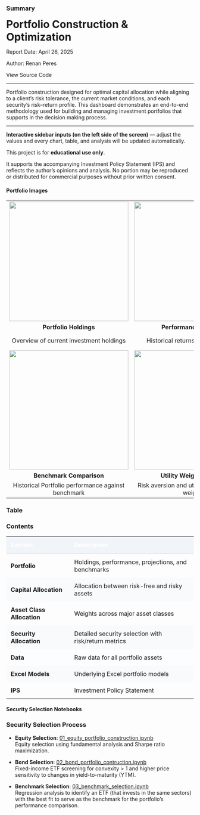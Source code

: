 <!-- # Home  -->

### Summary {width="70%"}

<div>
  <h1 style="margin-top: 0.2em; margin-bottom: 0.2em;">Portfolio Construction & Optimization</h1>
  <p>Report Date: April 26, 2025</p>
  <p>Author: <a href="https://renanperes.com/" target="_blank" style="text-decoration: none;"> Renan Peres</a></p>
  <p><a href="https://github.com/renan-peres/mfin-portfolio-management" target="_blank" style="text-decoration: none;"><i class="bi bi-github"></i> View Source Code</a></p>
</div>

<hr>

<p  style="margin-top: 0em;">
  Portfolio construction designed for optimal capital allocation while aligning to a client’s risk tolerance, the current market conditions, and each security’s risk–return profile. This dashboard demonstrates an end-to-end methodology used for building and managing investment portfolios that supports in the decision making process.
</p>

<hr>

::: {.callout-tip}
**Interactive sidebar inputs (on the left side of the screen)** — adjust the values and every chart, table, and analysis will be updated automatically.
:::

::: {.callout-note collapse="true"}
This project is for **educational use only**.  

It supports the accompanying Investment Policy Statement (IPS) and reflects the author’s opinions and analysis. No portion may be reproduced or distributed for commercial purposes without prior written consent.
:::

#### Portfolio Images

<div class="portfolio-showcase">
  <table width="100%">
    <tr>
      <td align="center"><a href="#portfolio"><img src="img/portfolio/holdings.png" style="width: 320px; height: auto;"></a></td>
      <td align="center"><a href="#portfolio"><img src="img/portfolio/historical_performance.png" style="width: 320px; height: auto;"></a></td>
      <td align="center"><a href="#portfolio"><img src="img/portfolio/expected_return.png" style="width: 320px; height: auto;"></a></td>
    </tr>
    <tr>
      <td align="center"><a href="#portfolio" style="text-decoration: none;"><strong>Portfolio Holdings</strong></a></td>
      <td align="center"><a href="#portfolio" style="text-decoration: none;"><strong>Performance Analysis</strong></a></td>
      <td align="center"><a href="#portfolio" style="text-decoration: none;"><strong>Future Projections</strong></a></td>
    </tr>
    <tr>
      <td align="center"><a href="#portfolio" style="text-decoration: none; color: inherit;">Overview of current investment holdings</a></td>
      <td align="center"><a href="#portfolio" style="text-decoration: none; color: inherit;">Historical returns and risk metrics</a></td>
      <td align="center"><a href="#portfolio" style="text-decoration: none; color: inherit;">Estimated growth scenarios and fee structure comparison</a></td>
    </tr>
    <tr>
      <td align="center"><a href="#portfolio"><img src="img/portfolio/benchmark_comparison.png" style="width: 320px; height: auto;"></a></td>
      <td align="center"><a href="#capital-allocation"><img src="img/capital_allocation/utility_weight.png" style="width: 320px; height: auto;"></a></td>
      <td align="center"><a href="#capital-allocation"><img src="img/capital_allocation/capital_allocation_line.png" style="width: 320px; height: auto;"></a></td>
    </tr>
    <tr>
      <td align="center"><a href="#portfolio" style="text-decoration: none;"><strong>Benchmark Comparison</strong></a></td>
      <td align="center"><a href="#capital-allocation" style="text-decoration: none;"><strong>Utility Weight Analysis</strong></a></td>
      <td align="center"><a href="#capital-allocation" style="text-decoration: none;"><strong>Capital Allocation Line</strong></a></td>
    </tr>
    <tr>
      <td align="center"><a href="#portfolio" style="text-decoration: none; color: inherit;">Historical Portfolio performance against benchmark</a></td>
      <td align="center"><a href="#capital-allocation" style="text-decoration: none; color: inherit;">Risk aversion and utility-based portfolio weights</a></td>
      <td align="center"><a href="#capital-allocation" style="text-decoration: none; color: inherit;">Optimal allocation between risky and risk-free assets</a></td>
    </tr>
  </table>
</div>

### Table {width="30%"}

<div class="table-responsive">
  <h3 class="table-title">Contents</h3>
  <table class="table table-sm table-striped">
    <thead>
      <tr style="background-color: #f1f5f9;">
        <th style="padding: 0.75em; color: #ffffff; text-align: left; border-bottom: 2px solid #e2e8f0;">Section</th>
        <th style="padding: 0.75em; color: #ffffff; text-align: left; border-bottom: 2px solid #e2e8f0;">Description</th>
      </tr>
    </thead>
    <tbody>
    <tr>
      <td style="padding:0.75em;"><a href="#portfolio" style="font-weight:bold; text-decoration:none;">Portfolio</a></td>
      <td style="padding:0.75em;">Holdings, performance, projections, and benchmarks</td>
    </tr>
    <tr style="background:#f8fafc;">
      <td style="padding:0.75em;"><a href="#capital-allocation" style="font-weight:bold; text-decoration:none;">Capital Allocation</a></td>
      <td style="padding:0.75em;">Allocation between risk-free and risky assets</td>
    </tr>
    <tr>
      <td style="padding:0.75em;"><a href="#asset-class-allocation" style="font-weight:bold; text-decoration:none;">Asset Class Allocation</a></td>
      <td style="padding:0.75em;">Weights across major asset classes</td>
    </tr>
    <tr style="background:#f8fafc;">
      <td style="padding:0.75em;"><a href="#security-allocation" style="font-weight:bold; text-decoration:none;">Security Allocation</a></td>
      <td style="padding:0.75em;">Detailed security selection with risk/return metrics</td>
    </tr>
    <tr>
      <td style="padding:0.75em;"><a href="#data" style="font-weight:bold; text-decoration:none;">Data</a></td>
      <td style="padding:0.75em;">Raw data for all portfolio assets</td>
    </tr>
    <tr style="background:#f8fafc;">
      <td style="padding:0.75em;"><a href="#excel-models" style="font-weight:bold; text-decoration:none;">Excel Models</a></td>
      <td style="padding:0.75em;">Underlying Excel portfolio models</td>
    </tr>
    <tr>
      <td style="padding:0.75em;"><a href="#ips" style="font-weight:bold; text-decoration:none;">IPS</a></td>
      <td style="padding:0.75em;">Investment Policy Statement</td>
    </tr>
  </tbody>
</table>
</div>

#### Security Selection Notebooks

<h3>Security Selection Process</h3>

- **Equity Selection**: [01_equity_portfolio_construction.ipynb](https://github.com/renan-peres/mfin-portfolio-management/blob/main/01_equity_portfolio_construction.ipynb)  
  Equity selection using fundamental analysis and Sharpe ratio maximization.

- **Bond Selection**: [02_bond_portfolio_contruction.ipynb](https://github.com/renan-peres/mfin-portfolio-management/blob/main/02_bond_portfolio_contruction.ipynb)  
  Fixed-income ETF screening for convexity > 1 and higher price sensitivity to changes in yield-to-maturity (YTM).

- **Benchmark Selection**: [03_benchmark_selection.ipynb](https://github.com/renan-peres/mfin-portfolio-management/blob/main/03_benchmark_selection.ipynb)  
  Regression analysis to identify an ETF (that invests in the same sectors) with the best fit to serve as the benchmark for the portfolio's performance comparison.
